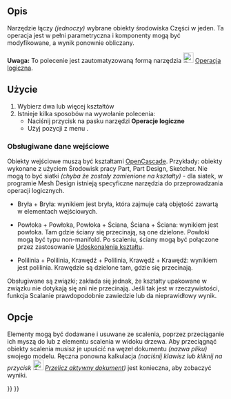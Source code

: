 <languages/>

{{Docnav/pl
|[[Part_Cut/pl|Wytnij]]
|[[Part_Common/pl|Część wspólna]]
|[[Part_Workbench/pl|środowisko pracy Część]]
|IconL=Part_Cut.svg
|IconR=Part_Common.svg
|IconC=Workbench_Part.svg
}}

{{GuiCommand/pl
|Name=Part Fuse
|Name/pl=Część: Połączenie
|MenuLocation=Część → Operacje logiczne → Połączenie
|Workbenches=[[Part_Workbench/pl|Część]]
|SeeAlso=[[Part_Cut/pl|Wytnij]], [[Part_Common/pl|Część wspólna]], [[Part_Boolean/pl|Operacja logiczna]]
}}

<span id="Description"></span>
==Opis==

<div class="mw-translate-fuzzy">
Narzędzie {{Button|[[Image:Part_Fuse.svg|24px|link=Part_Fuse/pl]] '''Połączenie'''}} łączy ''(jednoczy)'' wybrane obiekty środowiska Części w jeden. Ta operacja jest w pełni parametryczna i komponenty mogą być modyfikowane, a wynik ponownie obliczany.
</div>

'''Uwaga:''' To polecenie jest zautomatyzowaną formą narzędzia [[Image:Part_Boolean.svg|24px|link=Part_Boolean/pl]] [[Part_Boolean/pl|Operacja logiczna]].

<span id="Usage"></span>
==Użycie==

<div class="mw-translate-fuzzy">
# Wybierz dwa lub więcej kształtów
# Istnieje kilka sposobów na wywołanie polecenia:
#* Naciśnij przycisk {{Button|[[Image:Part_Fuse.svg|16px|link=Part_Fuse/pl]] Połączenie}} na pasku narzędzi '''Operacje logiczne'''
#* Użyj pozycji z menu {{MenuCommand|Część → Operacje logiczne → Połączenie}}.
</div>

<span id="Supported_inputs"></span>
===Obsługiwane dane wejściowe===

Obiekty wejściowe muszą być kształtami [[OpenCASCADE/pl|OpenCascade]]. Przykłady: obiekty wykonane z użyciem Środowisk pracy Part, Part Design, Sketcher. Nie mogą to być siatki ''(chyba że zostały zamienione na kształty)'' - dla siatek, w programie Mesh Design istnieją specyficzne narzędzia do przeprowadzania operacji logicznych.

* Bryła + Bryła: wynikiem jest bryła, która zajmuje całą objętość zawartą w elementach wejściowych.

* Powłoka + Powłoka, Powłoka + Ściana, Ściana + Ściana: wynikiem jest powłoka. Tam gdzie ściany się przecinają, są one dzielone. Powłoki mogą być typu non-manifold. Po scaleniu, ściany mogą być połączone przez zastosowanie [[Part_RefineShape/pl|Udoskonalenia kształtu]].

* Polilinia + Polilinia, Krawędź + Polilinia, Krawędź + Krawędź: wynikiem jest polilinia. Krawędzie są dzielone tam, gdzie się przecinają. 

Obsługiwane są związki; zakłada się jednak, że kształty upakowane w związku nie dotykają się ani nie przecinają. Jeśli tak jest w rzeczywistości, funkcja Scalanie prawdopodobnie zawiedzie lub da nieprawidłowy wynik.

<span id="Options"></span>
==Opcje==

Elementy mogą być dodawane i usuwane ze scalenia, poprzez przeciąganie ich myszą do lub z elementu scalenia w widoku drzewa. Aby przeciągnąć obiekty scalenia musisz je upuścić na węzeł dokumentu ''(nazwa pliku)'' swojego modelu. Ręczna ponowna kalkulacja ''(naciśnij klawisz {{KEY|F5}} lub kliknij na przycisk [[Image:Std_Refresh.svg|24px]] [[Std_Refresh/pl|Przelicz aktywny dokument]])'' jest konieczna, aby zobaczyć wyniki. 


{{Docnav/pl
|[[Part_Cut/pl|Wytnij]]
|[[Part_Common/pl|Część wspólna]]
|[[Part_Workbench/pl|środowisko pracy Część]]
|IconL=Part_Cut.svg
|IconR=Part_Common.svg
|IconC=Workbench_Part.svg
}}

{{Part_Tools_navi{{#translation:}}}}
{{Userdocnavi{{#translation:}}}}